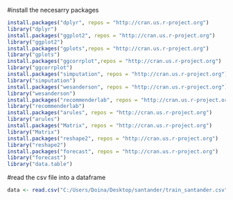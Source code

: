 #install the necesarry packages

```{r}
install.packages("dplyr", repos = "http://cran.us.r-project.org")
library("dplyr")
install.packages("ggplot2", repos = "http://cran.us.r-project.org")
library("ggplot2")
install.packages("gplots",repos = "http://cran.us.r-project.org")
library("gplots")
install.packages("ggcorrplot",repos = "http://cran.us.r-project.org")
library("ggcorrplot")
install.packages("simputation", repos = "http://cran.us.r-project.org")
library("simputation")
install.packages("wesanderson", repos = "http://cran.us.r-project.org")
library("wesanderson")
install.packages("recommenderlab", repos = "http://cran.us.r-project.org")
library("recommenderlab")
install.packages("arules", repos = "http://cran.us.r-project.org")
library("arules")
install.packages("Matrix", repos = "http://cran.us.r-project.org")
library("Matrix")
install.packages("reshape2", repos = "http://cran.us.r-project.org")
library("reshape2")
install.packages("forecast", repos = "http://cran.us.r-project.org")
library("forecast") 
library("data.table")
```

#read the csv file into a dataframe

```{r}
data <- read.csv("C:/Users/Doina/Desktop/santander/train_santander.csv", stringsAsFactors = FALSE)
```